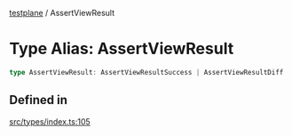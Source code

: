 [testplane](../README.mdx) / AssertViewResult

# Type Alias: AssertViewResult

```ts
type AssertViewResult: AssertViewResultSuccess | AssertViewResultDiff | AssertViewResultNoRefImage;
```

## Defined in

[src/types/index.ts:105](https://github.com/gemini-testing/testplane/blob/57d0b182c37e21d8bdf52acbb137a028841767af/src/types/index.ts#L105)
